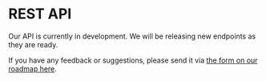 # REST API

Our API is currently in development. We will be releasing new endpoints as they are ready.

If you have any feedback or suggestions, please send it via [the form on our roadmap here](https://roadmap.inngest.com/).